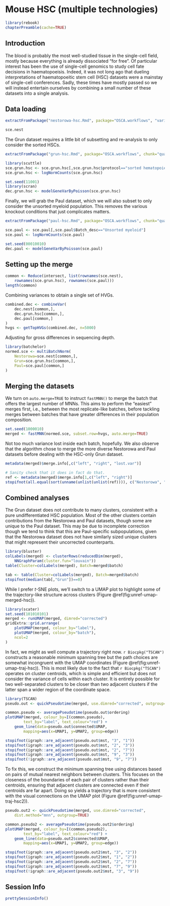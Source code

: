 # Mouse HSC (multiple technologies) {#merged-hsc}

```r
library(rebook)
chapterPreamble(cache=TRUE)
```

## Introduction

The blood is probably the most well-studied tissue in the single-cell field, mostly because everything is already dissociated "for free".
Of particular interest has been the use of single-cell genomics to study cell fate decisions in haematopoeisis.
Indeed, it was not long ago that dueling interpretations of haematopoeitic stem cell (HSC) datasets were a mainstay of single-cell conferences.
Sadly, these times have mostly passed so we will instead entertain ourselves by combining a small number of these datasets into a single analysis.

## Data loading

```r
extractFromPackage("nestorowa-hsc.Rmd", package="OSCA.workflows", "variance-modelling", c("sce.nest", "dec.nest"))
```

```r
sce.nest
```

The Grun dataset requires a little bit of subsetting and re-analysis to only consider the sorted HSCs.

```r
extractFromPackage("grun-hsc.Rmd", package="OSCA.workflows", chunk="quality-control", objects="sce.grun.hsc")
```

```r
library(scuttle)
sce.grun.hsc <- sce.grun.hsc[,sce.grun.hsc$protocol=="sorted hematopoietic stem cells"]
sce.grun.hsc <- logNormCounts(sce.grun.hsc)

set.seed(11001)
library(scran)
dec.grun.hsc <- modelGeneVarByPoisson(sce.grun.hsc) 
```

Finally, we will grab the Paul dataset, which we will also subset to only consider the unsorted myeloid population.
This removes the various knockout conditions that just complicates matters.

```r
extractFromPackage("paul-hsc.Rmd", package="OSCA.workflows", chunk="quality-control", objects="sce.paul")
```

```r
sce.paul <- sce.paul[,sce.paul$Batch_desc=="Unsorted myeloid"]
sce.paul <- logNormCounts(sce.paul)

set.seed(00010010)
dec.paul <- modelGeneVarByPoisson(sce.paul) 
```

## Setting up the merge

```r
common <- Reduce(intersect, list(rownames(sce.nest),
    rownames(sce.grun.hsc), rownames(sce.paul)))
length(common)
```

Combining variances to obtain a single set of HVGs.

```r
combined.dec <- combineVar(
    dec.nest[common,], 
    dec.grun.hsc[common,], 
    dec.paul[common,]
)
hvgs <- getTopHVGs(combined.dec, n=5000)
```

Adjusting for gross differences in sequencing depth.

```r
library(batchelor)
normed.sce <- multiBatchNorm(
    Nestorowa=sce.nest[common,],
    Grun=sce.grun.hsc[common,],
    Paul=sce.paul[common,]
)
```

## Merging the datasets

We turn on `auto.merge=TRUE` to instruct `fastMNN()` to merge the batch that offers the largest number of MNNs.
This aims to perform the "easiest" merges first, i.e., between the most replicate-like batches,
before tackling merges between batches that have greater differences in their population composition.

```r
set.seed(1000010)
merged <- fastMNN(normed.sce, subset.row=hvgs, auto.merge=TRUE)
```

Not too much variance lost inside each batch, hopefully.
We also observe that the algorithm chose to merge the more diverse Nestorowa and Paul datasets before dealing with the HSC-only Grun dataset.

```r
metadata(merged)$merge.info[,c("left", "right", "lost.var")]
```

```r
# Sanity check that it does in fact do that.
ref <- metadata(merged)$merge.info[1,c("left", "right")]
stopifnot(all.equal(sort(unname(unlist(unlist(ref)))), c("Nestorowa", "Paul")))
```

## Combined analyses 

The Grun dataset does not contribute to many clusters, consistent with a pure undifferentiated HSC population.
Most of the other clusters contain contributions from the Nestorowa and Paul datasets, though some are unique to the Paul dataset.
This may be due to incomplete correction though we tend to think that this are Paul-specific subpopulations,
given that the Nestorowa dataset does not have similarly sized unique clusters that might represent their uncorrected counterparts.

```r
library(bluster)
colLabels(merged) <- clusterRows(reducedDim(merged), 
    NNGraphParam(cluster.fun="louvain"))
table(Cluster=colLabels(merged), Batch=merged$batch)
```

```r
tab <- table(Cluster=colLabels(merged), Batch=merged$batch)
stopifnot(median(tab[,"Grun"])==0)
```

While I prefer $t$-SNE plots, 
we'll switch to a UMAP plot to highlight some of the trajectory-like structure across clusters (Figure \@ref(fig:unref-umap-merged-hsc)).

```r
library(scater)
set.seed(101010101)
merged <- runUMAP(merged, dimred="corrected")
gridExtra::grid.arrange(
    plotUMAP(merged, colour_by="label"),
    plotUMAP(merged, colour_by="batch"),
    ncol=2
)
```

In fact, we might as well compute a trajectory right now.
`r Biocpkg("TSCAN")` constructs a reasonable minimum spanning tree but the path choices are somewhat incongruent with the UMAP coordinates (Figure \@ref(fig:unref-umap-traj-hsc)).
This is most likely due to the fact that `r Biocpkg("TSCAN")` operates on cluster centroids, 
which is simple and efficient but does not consider the variance of cells within each cluster.
It is entirely possible for two well-separated clusters to be closer than two adjacent clusters if the latter span a wider region of the coordinate space.

```r
library(TSCAN)
pseudo.out <- quickPseudotime(merged, use.dimred="corrected", outgroup=TRUE)
```

```r
common.pseudo <- averagePseudotime(pseudo.out$ordering)
plotUMAP(merged, colour_by=I(common.pseudo), 
        text_by="label", text_colour="red") +
    geom_line(data=pseudo.out$connected$UMAP, 
        mapping=aes(x=UMAP1, y=UMAP2, group=edge))
```

```r
stopifnot(igraph::are_adjacent(pseudo.out$mst, "3", "1"))
stopifnot(igraph::are_adjacent(pseudo.out$mst, "2", "3"))
stopifnot(igraph::are_adjacent(pseudo.out$mst, "2", "7"))
stopifnot(igraph::are_adjacent(pseudo.out$mst, "9", "3"))
stopifnot(!igraph::are_adjacent(pseudo.out$mst, "9", "7"))
```

To fix this, we construct the minimum spanning tree using distances based on pairs of mutual nearest neighbors between clusters.
This focuses on the closeness of the boundaries of each pair of clusters rather than their centroids,
ensuring that adjacent clusters are connected even if their centroids are far apart.
Doing so yields a trajectory that is more consistent with the visual connections on the UMAP plot (Figure \@ref(fig:unref-umap-traj-hsc2)).

```r
pseudo.out2 <- quickPseudotime(merged, use.dimred="corrected", 
    dist.method="mnn", outgroup=TRUE)

common.pseudo2 <- averagePseudotime(pseudo.out2$ordering)
plotUMAP(merged, colour_by=I(common.pseudo2), 
        text_by="label", text_colour="red") +
    geom_line(data=pseudo.out2$connected$UMAP, 
        mapping=aes(x=UMAP1, y=UMAP2, group=edge))
```

```r
stopifnot(igraph::are_adjacent(pseudo.out2$mst, "3", "2"))
stopifnot(igraph::are_adjacent(pseudo.out2$mst, "1", "2"))
stopifnot(igraph::are_adjacent(pseudo.out2$mst, "2", "7"))
stopifnot(igraph::are_adjacent(pseudo.out2$mst, "7", "9"))
stopifnot(!igraph::are_adjacent(pseudo.out2$mst, "3", "9"))
```

## Session Info {-}

```r
prettySessionInfo()
```
